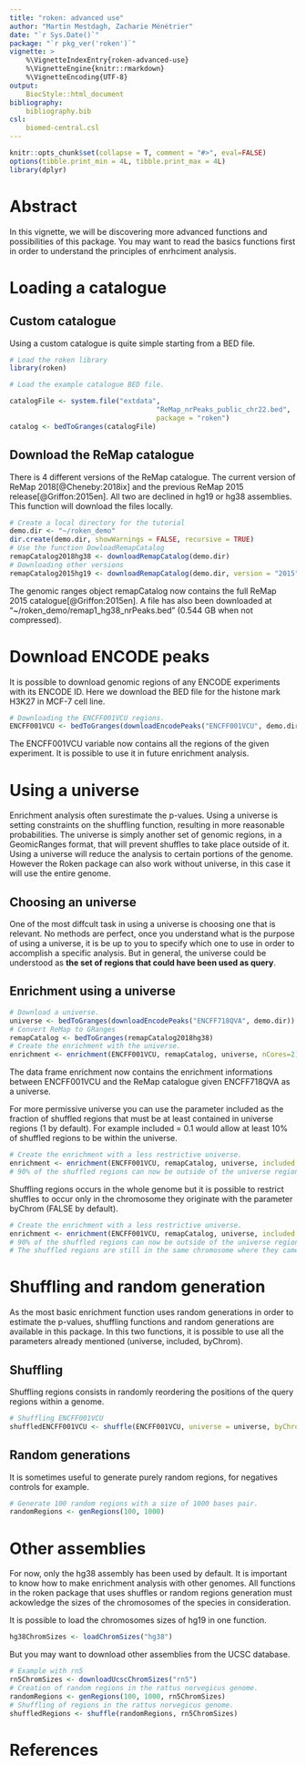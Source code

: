 ```yaml
---
title: "roken: advanced use"
author: "Martin Mestdagh, Zacharie Ménétrier"
date: "`r Sys.Date()`"
package: "`r pkg_ver('roken')`"
vignette: >
    %\VignetteIndexEntry{roken-advanced-use}
    %\VignetteEngine{knitr::rmarkdown}
    %\VignetteEncoding{UTF-8}
output: 
    BiocStyle::html_document
bibliography: 
    bibliography.bib
csl:
    biomed-central.csl
---
```


```r
knitr::opts_chunk$set(collapse = T, comment = "#>", eval=FALSE)
options(tibble.print_min = 4L, tibble.print_max = 4L)
library(dplyr)
```

# Abstract

In this vignette, we will be discovering more advanced functions and possibilities of this package. You may want to read the basics functions first in order to understand the principles of enrhciment analysis.

# Loading a catalogue

## Custom catalogue

Using a custom catalogue is quite simple starting from a BED file.

```r
# Load the roken library
library(roken) 

# Load the example catalogue BED file.

catalogFile <- system.file("extdata",
                                    "ReMap_nrPeaks_public_chr22.bed",
                                    package = "roken")
catalog <- bedToGranges(catalogFile)

```

## Download the ReMap catalogue

There is 4 different versions of the ReMap catalogue.
The current version of ReMap 2018[@Cheneby:2018ix] and the previous ReMap 2015 release[@Griffon:2015en].
All two are declined in hg19 or hg38 assemblies. This function will download the files locally. 

```r
# Create a local directory for the tutorial
demo.dir <- "~/roken_demo"
dir.create(demo.dir, showWarnings = FALSE, recursive = TRUE)
# Use the function DowloadRemapCatalog
remapCatalog2018hg38 <- downloadRemapCatalog(demo.dir)
# Downloading other versions
remapCatalog2015hg19 <- downloadRemapCatalog(demo.dir, version = "2015", assembly = "hg19")
```

The genomic ranges object remapCatalog now contains the full ReMap 2015 catalogue[@Griffon:2015en].
A file has also been downloaded at "~/roken_demo/remap1_hg38_nrPeaks.bed" (0.544 GB when not compressed).

# Download ENCODE peaks

It is possible to download genomic regions of any ENCODE experiments with its ENCODE ID. Here we download the BED file for the histone mark H3K27 in MCF-7 cell line. 

```r
# Downloading the ENCFF001VCU regions.
ENCFF001VCU <- bedToGranges(downloadEncodePeaks("ENCFF001VCU", demo.dir))
```

The ENCFF001VCU variable now contains all the regions of the given experiment. It is possible to use it in future enrichment analysis.

# Using a universe

Enrichment analysis often surestimate the p-values. Using a universe is setting constraints on the shuffling function, resulting in more reasonable probabilities.
The universe is simply another set of genomic regions, in a GeomicRanges format, that will prevent shuffles to take place outside of it. Using a universe will reduce the analysis to certain portions of the genome. 
However the Roken package can also work without universe, in this case it will use the entire genome. 

## Choosing an universe

One of the most diffcult task in using a universe is choosing one that is relevant. No methods are perfect, once you understand what is the purpose of using a universe, it is be up to you to specify which one to use in order to accomplish a specific analysis.
But in general, the universe could be understood as **the set of regions that could have been used as query**.

## Enrichment using a universe

```r
# Download a universe.
universe <- bedToGranges(downloadEncodePeaks("ENCFF718QVA", demo.dir))
# Convert ReMap to GRanges
remapCatalog <- bedToGranges(remapCatalog2018hg38)
# Create the enrichment with the universe.
enrichment <- enrichment(ENCFF001VCU, remapCatalog, universe, nCores=2)
```

The data frame enrichment now contains the enrichment informations between ENCFF001VCU and the ReMap catalogue given ENCFF718QVA as a universe.

For more permissive universe you can use the parameter included as the fraction of shuffled regions that must be at least contained in universe regions (1 by default). For example included = 0.1 would allow at least 10% of shuffled regions to be within the universe. 

```r
# Create the enrichment with a less restrictive universe.
enrichment <- enrichment(ENCFF001VCU, remapCatalog, universe, included = 0.1, nCores=2)
# 90% of the shuffled regions can now be outside of the universe regions.
```

Shuffling regions occurs in the whole genome but it is possible to restrict shuffles to occur only in the chromosome they originate with the parameter byChrom (FALSE by default).

```r
# Create the enrichment with a less restrictive universe.
enrichment <- enrichment(ENCFF001VCU, remapCatalog, universe, included = 0.1, byChrom = TRUE, nCores=2)
# 90% of the shuffled regions can now be outside of the universe regions.
# The shuffled regions are still in the same chromosome where they came from.
```

# Shuffling and random generation

As the most basic enrichment function uses random generations in order to estimate the p-values, shuffling functions and random generations are available in this package.
In this two functions, it is possible to use all the parameters already mentioned (universe, included, byChrom).

## Shuffling

Shuffling regions consists in randomly reordering the positions of the query regions within a genome.

```r
# Shuffling ENCFF001VCU
shuffledENCFF001VCU <- shuffle(ENCFF001VCU, universe = universe, byChrom = TRUE)
```

## Random generations

It is sometimes useful to generate purely random regions, for negatives controls for example.

```r
# Generate 100 random regions with a size of 1000 bases pair.
randomRegions <- genRegions(100, 1000)
```

# Other assemblies

For now, only the hg38 assembly has been used by default. It is important to know how to make enrichment analysis with other genomes. All functions in the roken package that uses shuffles or random regions generation must ackowledge the sizes of the chromosomes of the species in consideration.

It is possible to load the chromosomes sizes of hg19 in one function.

```r
hg38ChromSizes <- loadChromSizes("hg38")
```

But you may want to download other assemblies from the UCSC database.

```r
# Example with rn5
rn5ChromSizes <- downloadUcscChromSizes("rn5")
# Creation of random regions in the rattus norvegicus genome.
randomRegions <- genRegions(100, 1000, rn5ChromSizes)
# Shuffling of regions in the rattus norvegicus genome.
shuffledRegions <- shuffle(randomRegions, rn5ChromSizes)
```

# References
